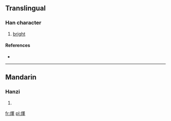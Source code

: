 ==Translingual==

===Han character===
{{Han char|rn=86|rad=火|as=13|sn=17|four=9684<sub>1</sub>|canj=火田中十 (FWLJ)}}

# [[bright]]

====References====
* {{Han ref|kx=0684.210|dkj=19459|dj=1097.020|hdz=32240.200|uh=71E1|ud=29153|bh=ED5C|bd=60764}}

----

==Mandarin==

===Hanzi===
{{cmn-hanzi|pin=[[sào]] ([[sao4]]), [[yì]] ([[yi4]])|wg=sao<sup>4</sup>, i<sup>4</sup>}}

# {{defn|lang=cmn|sort=火13}}

[[fr:燡]]
[[pl:燡]]